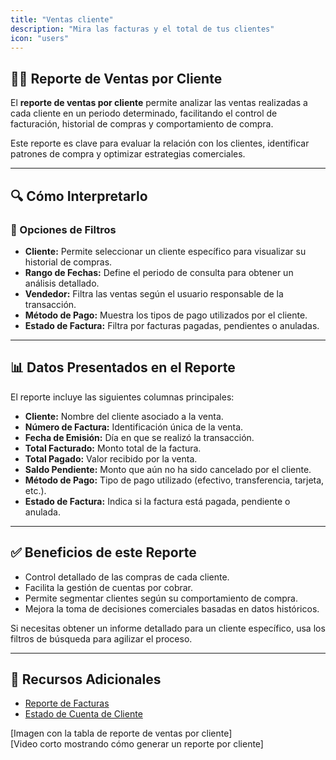 ```yaml
---
title: "Ventas cliente"
description: "Mira las facturas y el total de tus clientes"
icon: "users"
---
```


## 🧑‍💼 Reporte de Ventas por Cliente  

El **reporte de ventas por cliente** permite analizar las ventas realizadas a cada cliente en un periodo determinado, facilitando el control de facturación, historial de compras y comportamiento de compra.

<Info>
Este reporte es clave para evaluar la relación con los clientes, identificar patrones de compra y optimizar estrategias comerciales.
</Info>

---

## 🔍 Cómo Interpretarlo  

### 🔹 Opciones de Filtros  

- **Cliente:** Permite seleccionar un cliente específico para visualizar su historial de compras.  
- **Rango de Fechas:** Define el periodo de consulta para obtener un análisis detallado.  
- **Vendedor:** Filtra las ventas según el usuario responsable de la transacción.  
- **Método de Pago:** Muestra los tipos de pago utilizados por el cliente.  
- **Estado de Factura:** Filtra por facturas pagadas, pendientes o anuladas.  

---

## 📊 Datos Presentados en el Reporte  

El reporte incluye las siguientes columnas principales:

- **Cliente:** Nombre del cliente asociado a la venta.  
- **Número de Factura:** Identificación única de la venta.  
- **Fecha de Emisión:** Día en que se realizó la transacción.  
- **Total Facturado:** Monto total de la factura.  
- **Total Pagado:** Valor recibido por la venta.  
- **Saldo Pendiente:** Monto que aún no ha sido cancelado por el cliente.  
- **Método de Pago:** Tipo de pago utilizado (efectivo, transferencia, tarjeta, etc.).  
- **Estado de Factura:** Indica si la factura está pagada, pendiente o anulada.  

---

## ✅ Beneficios de este Reporte  

- Control detallado de las compras de cada cliente.  
- Facilita la gestión de cuentas por cobrar.  
- Permite segmentar clientes según su comportamiento de compra.  
- Mejora la toma de decisiones comerciales basadas en datos históricos.  

<Tip>
Si necesitas obtener un informe detallado para un cliente específico, usa los filtros de búsqueda para agilizar el proceso.
</Tip>

---

## 🔗 Recursos Adicionales  

- [Reporte de Facturas](https://ayuda.gestoru.com/reportes/reportes-ventas/facturas)  
- [Estado de Cuenta de Cliente](https://ayuda.gestoru.com/reportes/reportes-administrativos/estado-cuenta-cliente)  

[Imagen con la tabla de reporte de ventas por cliente]  
[Video corto mostrando cómo generar un reporte por cliente]  
